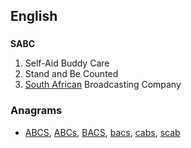 ==English==

==={{abbreviation}}===
'''SABC'''

# Self-Aid Buddy Care
# Stand and Be Counted
# [[South Africa]]n Broadcasting Company

===Anagrams===
* [[ABCS#English|ABCS]], [[ABCs#English|ABCs]], [[BACS#English|BACS]], [[bacs#English|bacs]], [[cabs#English|cabs]], [[scab#English|scab]]
